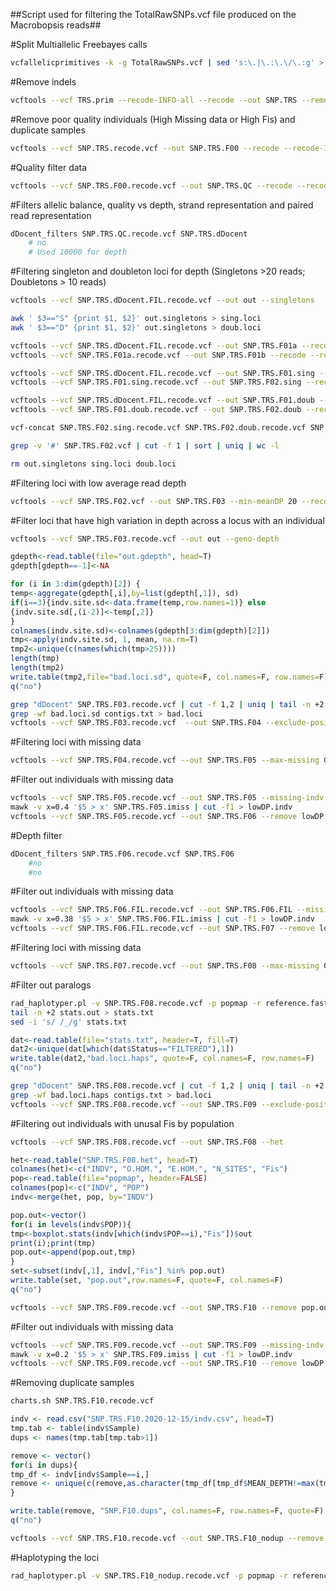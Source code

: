 ##Script used for filtering the TotalRawSNPs.vcf file produced on the Macrobopsis reads##

#Split Multiallelic Freebayes calls
```bash
vcfallelicprimitives -k -g TotalRawSNPs.vcf | sed 's:\.|\.:\.\/\.:g' > TRS.prim
```

#Remove indels
```bash
vcftools --vcf TRS.prim --recode-INFO-all --recode --out SNP.TRS --remove-indels
```

#Remove poor quality individuals (High Missing data or High Fis) and duplicate samples
```bash
vcftools --vcf SNP.TRS.recode.vcf --out SNP.TRS.F00 --recode --recode-INFO-all --remove-indv NM.Ma_Shiner037.I4.C08 --remove-indv TAMU.Ma_Shiner158.I2.B06 --remove-indv TAMU.Ma_Shiner167.I7.C01 --remove-indv TAMU.Ma_Shiner168.I7.B04 --remove bad.fish
```

#Quality filter data
```bash
vcftools --vcf SNP.TRS.F00.recode.vcf --out SNP.TRS.QC --recode --recode-INFO-all --min-alleles 2 --minDP 5 --minQ 20 --minGQ 20
```

#Filters allelic balance, quality vs depth, strand representation and paired read representation
```bash
dDocent_filters SNP.TRS.QC.recode.vcf SNP.TRS.dDocent
	# no
	# Used 10000 for depth
```

#Filtering singleton and doubleton loci for depth (Singletons >20 reads; Doubletons > 10 reads)
```bash
vcftools --vcf SNP.TRS.dDocent.FIL.recode.vcf --out out --singletons

awk ' $3=="S" {print $1, $2}' out.singletons > sing.loci
awk ' $3=="D" {print $1, $2}' out.singletons > doub.loci

vcftools --vcf SNP.TRS.dDocent.FIL.recode.vcf --out SNP.TRS.F01a --recode --recode-INFO-all --exclude-positions sing.loci
vcftools --vcf SNP.TRS.F01a.recode.vcf --out SNP.TRS.F01b --recode --recode-INFO-all --exclude-positions doub.loci

vcftools --vcf SNP.TRS.dDocent.FIL.recode.vcf --out SNP.TRS.F01.sing --recode --recode-INFO-all --positions sing.loci
vcftools --vcf SNP.TRS.F01.sing.recode.vcf --out SNP.TRS.F02.sing --recode --recode-INFO-all --minDP 20

vcftools --vcf SNP.TRS.dDocent.FIL.recode.vcf --out SNP.TRS.F01.doub --recode --recode-INFO-all --positions doub.loci
vcftools --vcf SNP.TRS.F01.doub.recode.vcf --out SNP.TRS.F02.doub --recode --recode-INFO-all --minDP 10

vcf-concat SNP.TRS.F02.sing.recode.vcf SNP.TRS.F02.doub.recode.vcf SNP.TRS.F01b.recode.vcf > SNP.TRS.F02.vcf

grep -v '#' SNP.TRS.F02.vcf | cut -f 1 | sort | uniq | wc -l

rm out.singletons sing.loci doub.loci
```

#Filtering loci with low average read depth
```bash
vcftools --vcf SNP.TRS.F02.vcf --out SNP.TRS.F03 --min-meanDP 20 --recode --recode-INFO-all
```

#Filter loci that have high variation in depth across a locus with an individual
```bash
vcftools --vcf SNP.TRS.F03.recode.vcf --out out --geno-depth
```

```R
gdepth<-read.table(file="out.gdepth", head=T)
gdepth[gdepth==-1]<-NA

for (i in 3:dim(gdepth)[2]) {
temp<-aggregate(gdepth[,i],by=list(gdepth[,1]), sd)
if(i==3){indv.site.sd<-data.frame(temp,row.names=1)} else
{indv.site.sd[,(i-2)]<-temp[,2]}
}
colnames(indv.site.sd)<-colnames(gdepth[3:dim(gdepth)[2]])
tmp<-apply(indv.site.sd, 1, mean, na.rm=T)
tmp2<-unique(c(names(which(tmp>25))))
length(tmp)
length(tmp2)
write.table(tmp2,file="bad.loci.sd", quote=F, col.names=F, row.names=F)
q("no")
```

```bash
grep "dDocent" SNP.TRS.F03.recode.vcf | cut -f 1,2 | uniq | tail -n +2 > contigs.txt
grep -wf bad.loci.sd contigs.txt > bad.loci
vcftools --vcf SNP.TRS.F03.recode.vcf  --out SNP.TRS.F04 --exclude-positions bad.loci --recode-INFO-all --recode
```

#Filtering loci with missing data
```bash
vcftools --vcf SNP.TRS.F04.recode.vcf --out SNP.TRS.F05 --max-missing 0.6 --recode --recode-INFO-all
```

#Filter out individuals with missing data
```bash
vcftools --vcf SNP.TRS.F05.recode.vcf --out SNP.TRS.F05 --missing-indv
mawk -v x=0.4 '$5 > x' SNP.TRS.F05.imiss | cut -f1 > lowDP.indv
vcftools --vcf SNP.TRS.F05.recode.vcf --out SNP.TRS.F06 --remove lowDP.indv --recode --recode-INFO-all
```

#Depth filter
```bash
dDocent_filters SNP.TRS.F06.recode.vcf SNP.TRS.F06
	#no
	#no
```

#Filter out individuals with missing data
```bash
vcftools --vcf SNP.TRS.F06.FIL.recode.vcf --out SNP.TRS.F06.FIL --missing-indv
mawk -v x=0.38 '$5 > x' SNP.TRS.F06.FIL.imiss | cut -f1 > lowDP.indv
vcftools --vcf SNP.TRS.F06.FIL.recode.vcf --out SNP.TRS.F07 --remove lowDP.indv --recode --recode-INFO-all
```

#Filtering loci with missing data
```bash
vcftools --vcf SNP.TRS.F07.recode.vcf --out SNP.TRS.F08 --max-missing 0.9 --recode --recode-INFO-all
```

#Filter out paralogs
```bash
rad_haplotyper.pl -v SNP.TRS.F08.recode.vcf -p popmap -r reference.fasta -x 20 -mp 5
tail -n +2 stats.out > stats.txt
sed -i 's/ /_/g' stats.txt
```

```R
dat<-read.table(file="stats.txt", header=T, fill=T)
dat2<-unique(dat[which(dat$Status=="FILTERED"),1])
write.table(dat2,"bad.loci.haps", quote=F, col.names=F, row.names=F)
q("no")
```

```bash
grep "dDocent" SNP.TRS.F08.recode.vcf | cut -f 1,2 | uniq | tail -n +2 > contigs.txt
grep -wf bad.loci.haps contigs.txt > bad.loci
vcftools --vcf SNP.TRS.F08.recode.vcf --out SNP.TRS.F09 --exclude-positions bad.loci --recode-INFO-all --recode
```

#Filtering out individuals with unusal Fis by population
```bash
vcftools --vcf SNP.TRS.F08.recode.vcf --out SNP.TRS.F08 --het
```

```R
het<-read.table("SNP.TRS.F08.het", head=T)
colnames(het)<-c("INDV", "O.HOM.", "E.HOM.", "N_SITES", "Fis")
pop<-read.table(file="popmap", header=FALSE)
colnames(pop)<-c("INDV", "POP")
indv<-merge(het, pop, by="INDV")

pop.out<-vector()
for(i in levels(indv$POP)){
tmp<-boxplot.stats(indv[which(indv$POP==i),"Fis"])$out
print(i);print(tmp)
pop.out<-append(pop.out,tmp)
}
set<-subset(indv[,1], indv[,"Fis"] %in% pop.out)
write.table(set, "pop.out",row.names=F, quote=F, col.names=F)
q("no")
```

```bash
vcftools --vcf SNP.TRS.F09.recode.vcf --out SNP.TRS.F10 --remove pop.out --recode --recode-INFO-all
```

#Filter out individuals with missing data
```bash
vcftools --vcf SNP.TRS.F09.recode.vcf --out SNP.TRS.F09 --missing-indv
mawk -v x=0.2 '$5 > x' SNP.TRS.F09.imiss | cut -f1 > lowDP.indv
vcftools --vcf SNP.TRS.F09.recode.vcf --out SNP.TRS.F10 --remove lowDP.indv --recode --recode-INFO-all
```

#Removing duplicate samples
```bash
charts.sh SNP.TRS.F10.recode.vcf
```

```R
indv <- read.csv("SNP.TRS.F10.2020-12-15/indv.csv", head=T)
tmp.tab <- table(indv$Sample)
dups <- names(tmp.tab[tmp.tab>1])

remove <- vector()
for(i in dups){
tmp_df <- indv[indv$Sample==i,]
remove <- unique(c(remove,as.character(tmp_df[tmp_df$MEAN_DEPTH!=max(tmp_df$MEAN_DEPTH),1])))
}

write.table(remove, "SNP.F10.dups", col.names=F, row.names=F, quote=F)
q("no")
```

```bash
vcftools --vcf SNP.TRS.F10.recode.vcf --out SNP.TRS.F10_nodup --remove SNP.F10.dups --recode --recode-INFO-all
```

#Haplotyping the loci
```bash
rad_haplotyper.pl -v SNP.TRS.F10_nodup.recode.vcf -p popmap -r reference.fasta -x 25 -mp 5 -g Final.Ma.hap.gen -o Final.Ma.hap.vcf &
```
